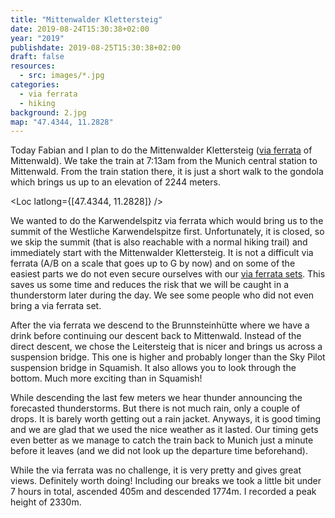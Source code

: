 ```yaml
---
title: "Mittenwalder Klettersteig"
date: 2019-08-24T15:30:38+02:00
year: "2019"
publishdate: 2019-08-25T15:30:38+02:00
draft: false
resources:
  - src: images/*.jpg
categories:
  - via ferrata
  - hiking
background: 2.jpg
map: "47.4344, 11.2828"
---
```


Today Fabian and I plan to do the Mittenwalder Klettersteig ([via
ferrata](https://en.wikipedia.org/wiki/Via_ferrata) of Mittenwald). We take the
train at 7:13am from the Munich central station to Mittenwald. From the train
station there, it is just a short walk to the gondola which brings us up to an
elevation of 2244 meters.

<Loc latlong={[47.4344, 11.2828]} />

We wanted to do the Karwendelspitz via ferrata which would bring us to the
summit of the Westliche Karwendelspitze first. Unfortunately, it is closed, so
we skip the summit (that is also reachable with a normal hiking trail) and
immediately start with the Mittenwalder Klettersteig. It is not a difficult via
ferrata (A/B on a scale that goes up to G by now) and on some of the easiest
parts we do not even secure ourselves with our [via ferrata
sets](https://en.wikipedia.org/wiki/Via_ferrata#Via_ferrata_set). This saves us
some time and reduces the risk that we will be caught in a thunderstorm later
during the day. We see some people who did not even bring a via ferrata set.

<Rimg src="1.jpg" alt="View of Mittenwald" />

<Rimg src="2.jpg" alt="Fabian crossing a wooden bridge" />

<Gallery>
  <Rimg src="3.jpg" alt="View" />
  <Rimg
    src="4.jpg"
    caption="Much of the via ferrata follows the German-Austrian border as indicated by the pole with the Ö."
  />
  <Rimg src="5.jpg" alt="View" />
  <Rimg src="6.jpg" alt="View" />
  <Rimg src="7.jpg" caption="Descending some ladders" />
  <Rimg src="8.jpg" alt="View" />
  <Rimg src="9.jpg" caption="Traversing on wood planks" />
  <Rimg src="10.jpg" alt="Traversing on wood planks" />
</Gallery>

<Rimg src="11.jpg" alt="View" />

<Gallery large="true">
  <Rimg
    src="12.jpg"
    caption="I do not know who would take a bicycle up here, but if you do, be aware that you are not allowed to ride it."
  />
  <Rimg src="13.jpg" caption="This shows where we came from" />
</Gallery>

<Gallery>
  <Rimg src="14.jpg" alt="View" />
  <Rimg src="15.jpg" alt="View" />
  <Rimg src="16.jpg" alt="View" />
  <Rimg src="17.jpg" caption="Last summit" />
  <Rimg src="18.jpg" alt="The via ferrata" />
  <Rimg
    src="19.jpg"
    alt="The view from our lunch break spot on the Kirchlspitze"
  />
  <Rimg
    src="20.jpg"
    caption="A little bit of a “traffic jam” on the final part"
  />
  <Rimg
    src="21.jpg"
    caption="The Pleisenspitze which we have been on in the winter already"
  />
  <Rimg
    src="22.jpg"
    caption="Here the via ferrata ends, and people left some messages laid out with stones"
  />
</Gallery>

After the via ferrata we descend to the Brunnsteinhütte where we have a drink
before continuing our descent back to Mittenwald. Instead of the direct descent,
we chose the Leitersteig that is nicer and brings us across a suspension bridge.
This one is higher and probably longer than the Sky Pilot suspension bridge in
Squamish. It also allows you to look through the bottom. Much more exciting than
in Squamish!

<Gallery large="true">
  <Rimg src="23.jpg" caption="The suspension bridge" />
  <Rimg src="24.jpg" alt="Suspension bridge" />
</Gallery>

While descending the last few meters we hear thunder announcing the forecasted
thunderstorms. But there is not much rain, only a couple of drops. It is barely
worth getting out a rain jacket. Anyways, it is good timing and we are glad that
we used the nice weather as it lasted. Our timing gets even better as we manage
to catch the train back to Munich just a minute before it leaves (and we did not
look up the departure time beforehand).

While the via ferrata was no challenge, it is very pretty and gives great views.
Definitely worth doing! Including our breaks we took a little bit under 7 hours
in total, ascended 405m and descended 1774m. I recorded a peak height of 2330m.
